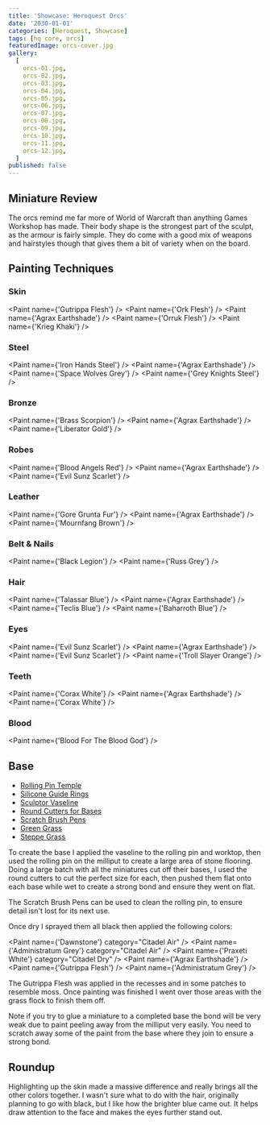 ```yaml
---
title: 'Showcase: Heroquest Orcs'
date: '2030-01-01'
categories: [Heroquest, Showcase]
tags: [hq core, orcs]
featuredImage: orcs-cover.jpg
gallery:
  [
    orcs-01.jpg,
    orcs-02.jpg,
    orcs-03.jpg,
    orcs-04.jpg,
    orcs-05.jpg,
    orcs-06.jpg,
    orcs-07.jpg,
    orcs-08.jpg,
    orcs-09.jpg,
    orcs-10.jpg,
    orcs-11.jpg,
    orcs-12.jpg,
  ]
published: false
---
```



## Miniature Review

The orcs remind me far more of World of Warcraft than anything Games Workshop has made. Their body shape is the strongest
part of the sculpt, as the armour is fairly simple. They do come with a good mix of weapons and hairstyles though
that gives them a bit of variety when on the board.

## Painting Techniques

### Skin

<Paint name={'Gutrippa Flesh'} />
<Paint name={'Ork Flesh'} />
<Paint name={'Agrax Earthshade'} />
<Paint name={'Orruk Flesh'} />
<Paint name={'Krieg Khaki'} />

### Steel

<Paint name={'Iron Hands Steel'} />
<Paint name={'Agrax Earthshade'} />
<Paint name={'Space Wolves Grey'} />
<Paint name={'Grey Knights Steel'} />

### Bronze

<Paint name={'Brass Scorpion'} />
<Paint name={'Agrax Earthshade'} />
<Paint name={'Liberator Gold'} />

### Robes

<Paint name={'Blood Angels Red'} />
<Paint name={'Agrax Earthshade'} />
<Paint name={'Evil Sunz Scarlet'} />

### Leather

<Paint name={'Gore Grunta Fur'} />
<Paint name={'Agrax Earthshade'} />
<Paint name={'Mournfang Brown'} />

### Belt & Nails

<Paint name={'Black Legion'} />
<Paint name={'Russ Grey'} />

### Hair

<Paint name={'Talassar Blue'} />
<Paint name={'Agrax Earthshade'} />
<Paint name={'Teclis Blue'} />
<Paint name={'Baharroth Blue'} />

### Eyes

<Paint name={'Evil Sunz Scarlet'} />
<Paint name={'Agrax Earthshade'} />
<Paint name={'Evil Sunz Scarlet'} />
<Paint name={'Troll Slayer Orange'} />

### Teeth

<Paint name={'Corax White'} />
<Paint name={'Agrax Earthshade'} />
<Paint name={'Corax White'} />

### Blood

<Paint name={'Blood For The Blood God'} />

## Base

- [Rolling Pin Temple](https://www.greenstuffworld.com/en/modelling-textured-rolling-pins/365-rolling-pin-hobby-roller-temple.html)
- [Silicone Guide Rings](https://www.greenstuffworld.com/en/modelling-textured-rolling-pins/540-silicone-guide-rings.html)
- [Sculptor Vaseline](https://www.greenstuffworld.com/en/sculptor-vaseline/349-sculptor-vaseline-petroleum-jelly.html)
- [Round Cutters for Bases](https://www.greenstuffworld.com/en/hobby-cutting-tools/801-round-cutters-for-bases-stainless-steel.html)
- [Scratch Brush Pens](https://www.greenstuffworld.com/en/engraving-tools/690-scratch-brush-pens.html)
- [Green Grass](https://www.thearmypainter.com/shop/us/bf4113p)
- [Steppe Grass](https://www.thearmypainter.com/shop/us/bf4115p)

To create the base I applied the vaseline to the rolling pin and worktop, then used the rolling pin on the milliput to
create a large area of stone flooring. Doing a large batch with all the miniatures cut off their bases, I used the round
cutters to cut the perfect size for each, then pushed them flat onto each base while wet to create a strong bond and
ensure they went on flat.

The Scratch Brush Pens can be used to clean the rolling pin, to ensure detail isn't lost for its next use.

Once dry I sprayed them all black then applied the following colors:

<Paint name={'Dawnstone'} category="Citadel Air" />
<Paint name={'Administratum Grey'} category="Citadel Air" />
<Paint name={'Praxeti White'} category="Citadel Dry" />
<Paint name={'Agrax Earthshade'} />
<Paint name={'Gutrippa Flesh'} />
<Paint name={'Administratum Grey'} />

The Gutrippa Flesh was applied in the recesses and in some patches to resemble moss. Once painting was finished I went
over those areas with the grass flock to finish them off.

Note if you try to glue a miniature to a completed base the bond will be very weak due to paint peeling away from the
milliput very easily. You need to scratch away some of the paint from the base where they join to ensure a strong bond.

## Roundup

Highlighting up the skin made a massive difference and really brings all the other colors together. I wasn't sure
what to do with the hair, originally planning to go with black, but I like how the brighter blue came out. It helps
draw attention to the face and makes the eyes further stand out.
